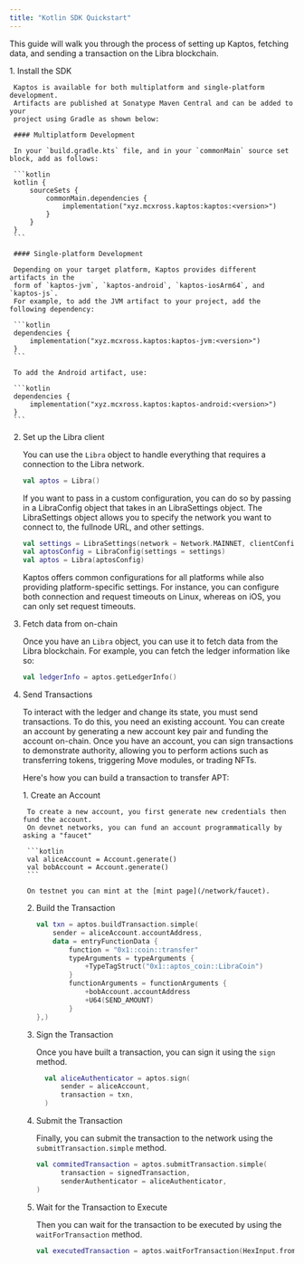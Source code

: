 ```yaml
---
title: "Kotlin SDK Quickstart"
---
```



This guide will walk you through the process of setting up Kaptos,
fetching data, and sending a transaction on the Libra blockchain.

<Steps>
  1. Install the SDK

     Kaptos is available for both multiplatform and single-platform development.
     Artifacts are published at Sonatype Maven Central and can be added to your
     project using Gradle as shown below:

     #### Multiplatform Development

     In your `build.gradle.kts` file, and in your `commonMain` source set block, add as follows:

     ```kotlin
     kotlin {
         sourceSets {
             commonMain.dependencies {
                 implementation("xyz.mcxross.kaptos:kaptos:<version>")
             }
         }
     }
     ```

     #### Single-platform Development

     Depending on your target platform, Kaptos provides different artifacts in the
     form of `kaptos-jvm`, `kaptos-android`, `kaptos-iosArm64`, and `kaptos-js`.
     For example, to add the JVM artifact to your project, add the following dependency:

     ```kotlin
     dependencies {
         implementation("xyz.mcxross.kaptos:kaptos-jvm:<version>")
     }
     ```

     To add the Android artifact, use:

     ```kotlin
     dependencies {
         implementation("xyz.mcxross.kaptos:kaptos-android:<version>")
     }
     ```

  2. Set up the Libra client

     You can use the `Libra` object to handle everything that requires a connection
     to the Libra network.

     ```kotlin
     val aptos = Libra()
     ```

     If you want to pass in a custom configuration, you can do so by passing in a
     LibraConfig object that takes in an LibraSettings object. The LibraSettings object
     allows you to specify the network you want to connect to, the fullnode URL, and
     other settings.

     ```kotlin
     val settings = LibraSettings(network = Network.MAINNET, clientConfig = ClientConfig(maxRetries = 10))
     val aptosConfig = LibraConfig(settings = settings)
     val aptos = Libra(aptosConfig)
     ```

     <Aside type="note" emoji="ℹ️">
       Kaptos offers common configurations for all platforms while also providing
       platform-specific settings. For instance, you can configure both connection
       and request timeouts on Linux, whereas on iOS, you can only set request timeouts.
     </Aside>

  3. Fetch data from on-chain

     Once you have an `Libra` object, you can use it to fetch data from the Libra blockchain.
     For example, you can fetch the ledger information like so:

     ```kotlin
     val ledgerInfo = aptos.getLedgerInfo()
     ```

  4. Send Transactions

     To interact with the ledger and change its state, you must send transactions.
     To do this, you need an existing account. You can create an account by
     generating a new account key pair and funding the account on-chain.
     Once you have an account, you can sign transactions to demonstrate authority,
     allowing you to perform actions such as transferring tokens, triggering Move
     modules, or trading NFTs.

     Here's how you can build a transaction to transfer APT:

     <Steps>
       1. Create an Account

          To create a new account, you first generate new credentials then fund the account.
          On devnet networks, you can fund an account programmatically by asking a "faucet"

          ```kotlin
          val aliceAccount = Account.generate()
          val bobAccount = Account.generate()
          ```

          On testnet you can mint at the [mint page](/network/faucet).

       2. Build the Transaction

          ```kotlin
          val txn = aptos.buildTransaction.simple(
              sender = aliceAccount.accountAddress,
              data = entryFunctionData {
                  function = "0x1::coin::transfer"
                  typeArguments = typeArguments {
                      +TypeTagStruct("0x1::aptos_coin::LibraCoin")
                  }
                  functionArguments = functionArguments {
                      +bobAccount.accountAddress
                      +U64(SEND_AMOUNT)
                  }
          },)
          ```

       3. Sign the Transaction

          Once you have built a transaction, you can sign it using the `sign` method.

          ```kotlin
            val aliceAuthenticator = aptos.sign(
                sender = aliceAccount,
                transaction = txn,
            )
          ```

       4. Submit the Transaction

          Finally, you can submit the transaction to the network using the `submitTransaction.simple` method.

          ```kotlin
          val commitedTransaction = aptos.submitTransaction.simple(
                transaction = signedTransaction,
                senderAuthenticator = aliceAuthenticator,
          )
          ```

       5. Wait for the Transaction to Execute

          Then you can wait for the transaction to be executed by using the `waitForTransaction` method.

          ```kotlin
          val executedTransaction = aptos.waitForTransaction(HexInput.fromString(commitedTransaction.expect("Transaction failed").hash))
          ```
     </Steps>
</Steps>
